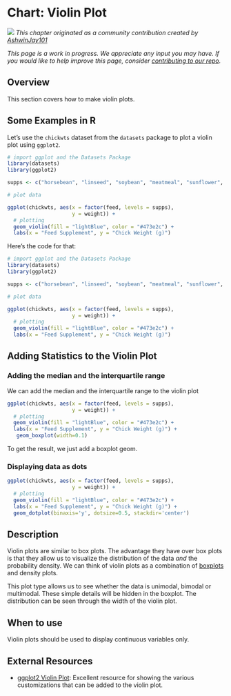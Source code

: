 # Chart: Violin Plot {#violin}

![](images/banners/banner_violin.png)
*This chapter originated as a community contribution created by [	AshwinJay101](https://github.com/AshwinJay101){target="_blank"}*

*This page is a work in progress. We appreciate any input you may have. If you would like to help improve this page, consider [contributing to our repo](contribute.html).*

## Overview

This section covers how to make violin plots.

## Some Examples in R

Let’s use the `chickwts` dataset from the `datasets` package to plot a violin plot using `ggplot2`. 

```r
# import ggplot and the Datasets Package
library(datasets)
library(ggplot2)

supps <- c("horsebean", "linseed", "soybean", "meatmeal", "sunflower", "casein")

# plot data

ggplot(chickwts, aes(x = factor(feed, levels = supps), 
                     y = weight)) + 
  # plotting
  geom_violin(fill = "lightBlue", color = "#473e2c") + 
  labs(x = "Feed Supplement", y = "Chick Weight (g)")

```

Here's the code for that: 
```r
# import ggplot and the Datasets Package
library(datasets)
library(ggplot2)

supps <- c("horsebean", "linseed", "soybean", "meatmeal", "sunflower", "casein")

# plot data

ggplot(chickwts, aes(x = factor(feed, levels = supps), 
                     y = weight)) + 
  # plotting
  geom_violin(fill = "lightBlue", color = "#473e2c") + 
  labs(x = "Feed Supplement", y = "Chick Weight (g)")

```

## Adding Statistics to the Violin Plot 

### Adding the median and the interquartile range
We can add the median and the interquartile range to the violin plot 

```r
ggplot(chickwts, aes(x = factor(feed, levels = supps), 
                     y = weight)) + 
  # plotting
  geom_violin(fill = "lightBlue", color = "#473e2c") + 
  labs(x = "Feed Supplement", y = "Chick Weight (g)") + 
   geom_boxplot(width=0.1)
```

To get the result, we just add a boxplot geom.

### Displaying data as dots

```r
ggplot(chickwts, aes(x = factor(feed, levels = supps), 
                     y = weight)) + 
  # plotting
  geom_violin(fill = "lightBlue", color = "#473e2c") + 
  labs(x = "Feed Supplement", y = "Chick Weight (g)") + 
  geom_dotplot(binaxis='y', dotsize=0.5, stackdir='center')
```


## Description 

Violin plots are similar to box plots. The advantage they have over box plots is that they allow us to visualize the distribution of the data *and* the probability density. We can think of violin plots as a combination of [boxplots](box.html) and density plots. 

This plot type allows us to see whether the data is unimodal, bimodal or multimodal. These simple details will be hidden in the boxplot. The distribution can be seen through the width of the violin plot. 

## When to use 
Violin plots should be used to display continuous variables only. 

## External Resources 
- [ggplot2 Violin Plot](http://www.sthda.com/english/wiki/ggplot2-violin-plot-quick-start-guide-r-software-and-data-visualization){target="_blank"}: Excellent resource for showing the various customizations that can be added to the violin plot. 






